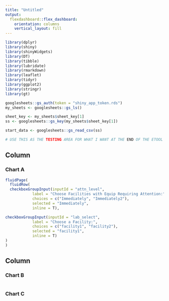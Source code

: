 ```yaml
---
title: "Untitled"
output: 
  flexdashboard::flex_dashboard:
    orientation: columns
    vertical_layout: fill
---
```


```r
library(dplyr)
library(shiny)
library(shinyWidgets)
library(DT)
library(tibble)
library(lubridate)
library(rmarkdown)
library(leaflet)
library(tidyr)
library(ggplot2)
library(stringr)
library(gt)

googlesheets::gs_auth(token = "shiny_app_token.rds")
my_sheets <- googlesheets::gs_ls()

sheet_key <- my_sheets$sheet_key[1]
ss <- googlesheets::gs_key(my_sheets$sheet_key[1])

start_data <- googlesheets::gs_read_csv(ss)

# USE THIS AS THE TESTING AREA FOR WHAT I WANT AT THE END OF THE ETOOL DEV CODE
```

Column {data-width=650}
-----------------------------------------------------------------------

### Chart A

```r
fluidPage(
  fluidRow(
  checkboxGroupInput(inputId = "attn_level",
            label = "Choose Facilities with Equip Requiring Attention:",
            choices = c("Immediately", "Immediately2"),
            selected = "Immediately",
            inline = T),

checkboxGroupInput(inputId = "lab_select",
            label = "Choose a Facility:",
            choices = c("facility1", "facility2"),
            selected = "facility1",
            inline = T)
)
)


```

Column {data-width=350}
-----------------------------------------------------------------------

### Chart B

```r

```

### Chart C

```r

```

